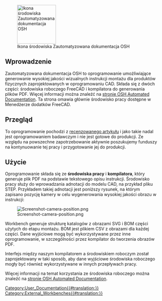 <languages/>

[[File:Icon-osh-autodoc.svg|thumb|128px|Ikona środowiska Zautomatyzowana dokumentacja OSH]]

<span id="Introduction"></span>
==Wprowadzenie==

Zautomatyzowana dokumentacja OSH to oprogramowanie umożliwiające generowanie wysokiej jakości wizualnych instrukcji montażu dla produktów fizycznych zaprojektowanych w oprogramowaniu CAD. Składa się z dwóch części: środowiska roboczego FreeCAD i kompilatora do generowania plików PDF. Więcej informacji można znaleźć na [https://osh-autodoc.org stronie OSH Automated Documentation]. Ta strona omawia głównie środowisko pracy dostępne w Menedżerze dodatków FreeCAD.

<span id="Overview"></span>
==Przegląd==

To oprogramowanie pochodzi z [https://openhardware.metajnl.com/articles/10.5334/joh.56 recenzowanego artykułu] i jako takie nadal jest oprogramowaniem badawczym i nie jest gotowe do produkcji. Ze względu na powszechne zapotrzebowanie aktywnie poszukujemy funduszy na kontynuowanie tej pracy i przygotowanie jej do produkcji.

<span id="Usage"></span>
==Użycie==

Oprogramowanie składa się ze '''środowiska pracy''' i '''kompilatora''', który generuje plik PDF na podstawie tekstowego opisu instrukcji. Środowisko pracy służy do wprowadzania adnotacji do modelu CAD, na przykład pliku STEP. Przykładem takiej adnotacji jest poniższy rysunek, na którym zapisano pozycję kamery w celu wygenerowania wysokiej jakości obrazu w instrukcji:

[[File:Screenshot-camera-position.png|thumb|left]]

Workbench generuje strukturę katalogów z obrazami SVG i BOM części użytych do etapu montażu. BOM jest plikiem CSV z obrazami dla każdej części. Dane wyjściowe mogą być wykorzystywane przez inne oprogramowanie, w szczególności przez kompilator do tworzenia obrazów PDF.

Interfejs między naszym kompilatorem a środowiskiem roboczym został zaprojektowany w taki sposób, aby dane wyjściowe środowiska roboczego mogły być również wykorzystywane w innych przepływach pracy.

Więcej informacji na temat korzystania ze środowiska roboczego można znaleźć na [https://osh-autodoc.org stronie OSH Automated Documentation].


[[Category:User_Documentation{{#translation:}}]]
[[Category:External_Workbenches{{#translation:}}]]